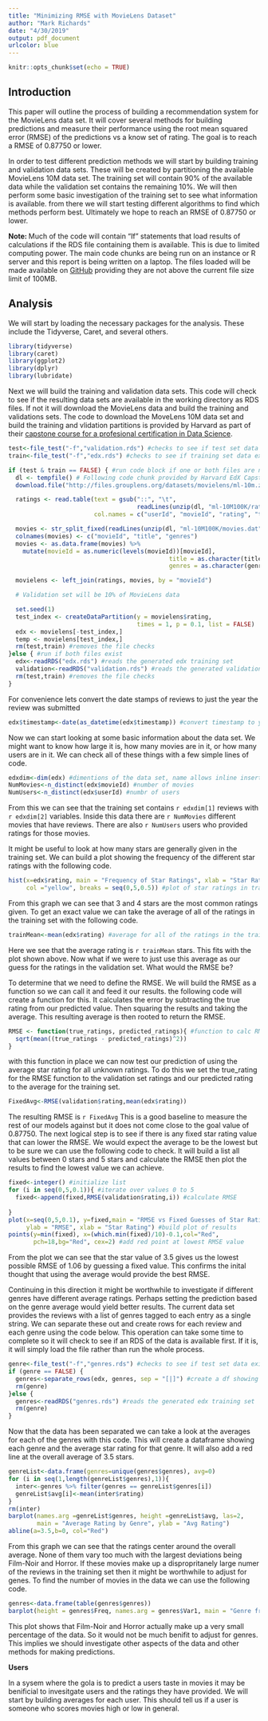 ```yaml
---
title: "Minimizing RMSE with MovieLens Dataset"
author: "Mark Richards"
date: "4/30/2019"
output: pdf_document
urlcolor: blue
---
```


```r
knitr::opts_chunk$set(echo = TRUE)
```

## Introduction
This paper will outline the process of building a recommendation system for the MovieLens data set. It will cover several methods for building predictions and measure their performance using the root mean squared error (RMSE) of the predictions vs a know set of rating. The goal is to reach a RMSE of 0.87750 or lower.
  
In order to test different prediction methods we will start by building training and validation data sets. These will be created by partitioning the available MovieLens 10M data set. The training set will contain 90% of the available data while the validation set contains the remaining 10%. We will then perform some basic investigation of the training set to see what information is available. from there we will start testing different algorithms to find which methods perform best. Ultimately we hope to reach an RMSE of 0.87750 or lower.
  
**Note: ** Much of the code will contain "If" statements that load results of calculations if the RDS file containing them is available. This is due to limited computing power. The main code chunks are being run on an instance or R server and this report is being written on a laptop. The files loaded will be made available on [GitHub](https://github.com/dteck/MovieLens) providing they are not above the current file size limit of 100MB.

## Analysis
We will start by loading the necessary packages for the analysis. These include the Tidyverse, Caret, and several others. 
```r
library(tidyverse)
library(caret)
library(ggplot2)
library(dplyr)
library(lubridate)
```
  
Next we will build the training and validation data sets. This code will check to see if the resulting data sets are available in the working directory as RDS files. If not it will download the MovieLens data and build the training and validations sets. The code to download the MoveLens 10M data set and build the training and vlidation partitions is provided by Harvard as part of their [capstone course for a profesional certification in Data Science](https://www.edx.org/course/data-science-capstone).
```r
test<-file_test("-f","validation.rds") #checks to see if test set data exists
train<-file_test("-f","edx.rds") #checks to see if training set data exists

if (test & train == FALSE) { #run code block if one or both files are not available
  dl <- tempfile() # Following code chunk provided by Harvard EdX Capstone Course.
  download.file("http://files.grouplens.org/datasets/movielens/ml-10m.zip", dl)

  ratings <- read.table(text = gsub("::", "\t", 
                                    readLines(unzip(dl, "ml-10M100K/ratings.dat"))),
                        col.names = c("userId", "movieId", "rating", "timestamp"))

  movies <- str_split_fixed(readLines(unzip(dl, "ml-10M100K/movies.dat")), "\\::", 3)
  colnames(movies) <- c("movieId", "title", "genres")
  movies <- as.data.frame(movies) %>% 
    mutate(movieId = as.numeric(levels(movieId))[movieId],
                                             title = as.character(title),
                                             genres = as.character(genres))

  movielens <- left_join(ratings, movies, by = "movieId")

  # Validation set will be 10% of MovieLens data

  set.seed(1)
  test_index <- createDataPartition(y = movielens$rating, 
                                    times = 1, p = 0.1, list = FALSE)
  edx <- movielens[-test_index,]
  temp <- movielens[test_index,]
  rm(test,train) #removes the file checks
}else { #run if both files exist
  edx<-readRDS("edx.rds") #reads the generated edx training set
  validation<-readRDS("validation.rds") #reads the generated validation test set
  rm(test,train) #removes the file checks
}
```


For convenience lets convert the date stamps of reviews to just the year the review was submitted
```r
edx$timestamp<-date(as_datetime(edx$timestamp)) #convert timestamp to years
```



Now we can start looking at some basic information about the data set. We might want to know how large it is, how many movies are in it, or how many users are in it. We can check all of these things with a few simple lines of code. 
```r
edxdim<-dim(edx) #dimentions of the data set, name allows inline insertion with text
NumMovies<-n_distinct(edx$movieId) #number of movies
NumUsers<-n_distinct(edx$userId) #numbr of users
```


From this we can see that the training set contains `r edxdim[1]` reviews with `r edxdim[2]` variables. Inside this data there are `r NumMovies` different movies that have reviews. There are also `r NumUsers` users who provided ratings for those movies.



It might be useful to look at how many stars are generally given in the training set. We can build a plot showing the frequency of the different star ratings with the following code. 
```r
hist(x=edx$rating, main = "Frequency of Star Ratings", xlab = "Star Ratings",
     col ="yellow", breaks = seq(0,5,0.5)) #plot of star ratings in training set
```

 
From this graph we can see that 3 and 4 stars are the most common ratings given. To get an exact value we can take the average of all of the ratings in the training set with the following code.

 
```r
trainMean<-mean(edx$rating) #average for all of the ratings in the training set
```


Here we see that the average rating is `r trainMean` stars. This fits with the plot shown above. Now what if we were to just use this average as our guess for the ratings in the validation set. What would the RMSE be?



To determine that we need to define the RMSE. We will build the RMSE as a function so we can call it and feed it our results. the following code will create a function for this. It calculates the error by subtracting the true rating from our predicted value. Then squaring the results and taking the average. This resulting average is then rooted to return the RMSE.
```r
RMSE <- function(true_ratings, predicted_ratings){ #function to calc RMSE 
  sqrt(mean((true_ratings - predicted_ratings)^2))
}
```



with this function in place we can now test our prediction of using the average star rating for all unknown ratings. To do this we set the true_rating for the RMSE function to the validation set ratings and our predicted rating to the average for the training set. 
```r
FixedAvg<-RMSE(validation$rating,mean(edx$rating))
```



The resulting RMSE is `r FixedAvg` This is a good baseline to measure the rest of our models against but it does not come close to the goal value of 0.87750. The next logical step is to see if there is any fixed star rating value that can lower the RMSE. We would expect the average to be the lowest but to be sure we can use the following code to check. It will build a list all values between 0 stars and 5 stars and calculate the RMSE then plot the results to find the lowest value we can achieve.
```r
fixed<-integer() #initialize list
for (i in seq(0,5,0.1)){ #iterate over values 0 to 5
  fixed<-append(fixed,RMSE(validation$rating,i)) #calculate RMSE
  
}
plot(x=seq(0,5,0.1), y=fixed,main = "RMSE vs Fixed Guesses of Star Ratings",
     ylab = "RMSE", xlab = "Star Rating") #build plot of results
points(y=min(fixed), x=(which.min(fixed)/10)-0.1,col="Red",
       pch=18,bg="Red", cex=2) #add red point at lowest RMSE value
```


From the plot we can see that the star value of 3.5 gives us the lowest possible RMSE of 1.06 by guessing a fixed value. This confirms the inital thought that using the average would provide the best RMSE.


Continuing in this direction it might be worthwhile to investigate if different genres have different average ratings. Perhaps setting the prediction based on the genre average would yield better results. The current data set provides the reviews with a list of genres tagged to each entry as a single string. We can separate these out and create rows for each review and each genre using the code below. This operation can take some time to complete so it will check to see if an RDS of the data is available first. If it is, it will simply load the file rather than run the whole process.
```r
genre<-file_test("-f","genres.rds") #checks to see if test set data exists
if (genre == FALSE) {
  genres<-separate_rows(edx, genres, sep = "[|]") #create a df showing 1 genre tag per row
  rm(genre)
}else {
  genres<-readRDS("genres.rds") #reads the generated edx training set
  rm(genre)
}
```

Now that the data has been separated we can take a look at the averages for each of the genres with this code. This will create a dataframe showing each genre and the average star rating for that genre. It will also add a red line at the overall average of 3.5 stars.
```r
genreList<-data.frame(genres=unique(genres$genres), avg=0)
for (i in seq(1,length(genreList$genres),1)){
  inter<-genres %>% filter(genres == genreList$genres[i])
  genreList$avg[i]<-mean(inter$rating)
}
rm(inter)
barplot(names.arg =genreList$genres, height =genreList$avg, las=2, 
        main = "Average Rating by Genre", ylab = "Avg Rating")
abline(a=3.5,b=0, col="Red")
```

From this graph we can see that the ratings center around the overall average. None of them vary too much with the largest deviations being Film-Noir and Horror. If these movies make up a dispropritanely large numer of the reviews in the training set then it might be worthwhile to adjust for genes.
To find the number of movies in the data we can use the following code.
```r
genres<-data.frame(table(genres$genres))
barplot(height = genres$Freq, names.arg = genres$Var1, main = "Genre frequency", las=2) 
```

This plot shows that Film-Noir and Horror actually make up a very small percentage of the data. So it would not be much benifit to adjust for genres. This implies we should investigate other aspects of the data and other methods for making predictions.

**Users**
  
In a sysem where the gola is to predict a users taste in movies it may be benificial to invesitgate users and the ratings they have provided. We will start by building averages for each user. This should tell us if a user is someone who scores movies high or low in general.











```r
```
